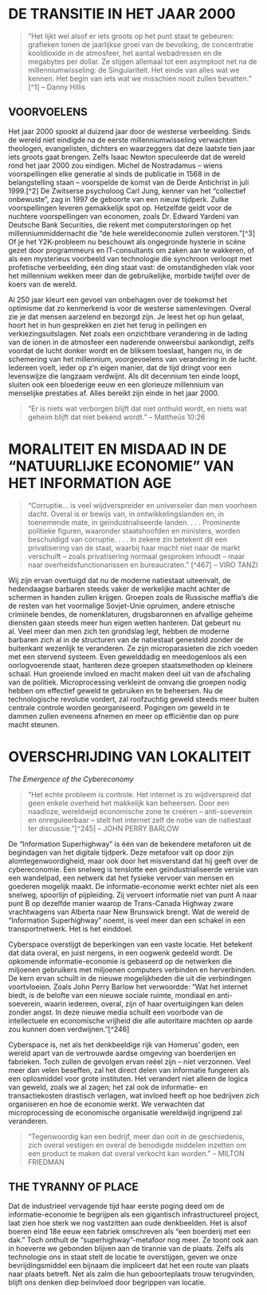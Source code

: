 # DE TRANSITIE IN HET JAAR 2000

> “Het lijkt wel alsof er iets groots op het punt staat te gebeuren: grafieken tonen de jaarlijkse groei van de bevolking, de concentratie kooldioxide in de atmosfeer, het aantal webadressen en de megabytes per dollar. Ze stijgen allemaal tot een asymptoot net na de millenniumwisseling: de Singulariteit. Het einde van alles wat we kennen. Het begin van iets wat we misschien nooit zullen bevatten.” [^1] – Danny Hillis

## VOORVOELENS

Het jaar 2000 spookt al duizend jaar door de westerse verbeelding. Sinds de wereld niet eindigde na de eerste millenniumwisseling verwachten theologen, evangelisten, dichters en waarzeggers dat deze laatste tien jaar iets groots gaat brengen. Zelfs Isaac Newton speculeerde dat de wereld rond het jaar 2000 zou eindigen. Michel de Nostradamus – wiens voorspellingen elke generatie al sinds de publicatie in 1568 in de belangstelling staan – voorspelde de komst van de Derde Antichrist in juli 1999.[^2] De Zwitserse psycholoog Carl Jung, kenner van het “collectief onbewuste”, zag in 1997 de geboorte van een nieuw tijdperk. Zulke voorspellingen leveren gemakkelijk spot op. Hetzelfde geldt voor de nuchtere voorspellingen van economen, zoals Dr. Edward Yardeni van Deutsche Bank Securities, die rekent met computerstoringen op het millenniummiddernacht die “de hele wereldeconomie zullen verstoren.”[^3] Of je het Y2K-probleem nu beschouwt als ongegronde hysterie in scène gezet door programmeurs en IT-consultants om zaken aan te wakkeren, of als een mysterieus voorbeeld van technologie die synchroon verloopt met profetische verbeelding, één ding staat vast: de omstandigheden vlak voor het millennium wekken meer dan de gebruikelijke, morbide twijfel over de koers van de wereld.

Al 250 jaar kleurt een gevoel van onbehagen over de toekomst het optimisme dat zo kenmerkend is voor de westerse samenlevingen. Overal zie je dat mensen aarzelend en bezorgd zijn. Je leest het op hun gelaat, hoort het in hun gesprekken en ziet het terug in peilingen en verkiezingsuitslagen. Net zoals een onzichtbare verandering in de lading van de ionen in de atmosfeer een naderende onweersbui aankondigt, zelfs voordat de lucht donker wordt en de bliksem toeslaat, hangen nu, in de schemering van het millennium, voorgevoelens van verandering in de lucht. Iedereen voelt, ieder op z’n eigen manier, dat de tijd dringt voor een levenswijze die langzaam verdwijnt. Als dit decennium ten einde loopt, sluiten ook een bloederige eeuw en een glorieuze millennium van menselijke prestaties af. Alles bereikt zijn einde in het jaar 2000.

> “Er is niets wat verborgen blijft dat niet onthuld wordt, en niets wat geheim blijft dat niet bekend wordt.” – Mattheüs 10:26

# MORALITEIT EN MISDAAD IN DE “NATUURLIJKE ECONOMIE” VAN HET INFORMATION AGE

> “Corruptie… is veel wijdverspreider en universeler dan men voorheen dacht. Overal is er bewijs van, in ontwikkelingslanden en, in toenemende mate, in geïndustrialiseerde landen. . . . Prominente politieke figuren, waaronder staatshoofden en ministers, worden beschuldigd van corruptie. . . . In zekere zin betekent dit een privatisering van de staat, waarbij haar macht niet naar de markt verschuift – zoals privatisering normaal gesproken inhoudt – maar naar overheidsfunctionarissen en bureaucraten.” [^467] – VIRO TANZI

Wij zijn ervan overtuigd dat nu de moderne natiestaat uiteenvalt, de hedendaagse barbaren steeds vaker de werkelijke macht achter de schermen in handen zullen krijgen. Groepen zoals de Russische maffia’s die de resten van het voormalige Sovjet-Unie opruimen, andere etnische criminele bendes, de nomenklaturen, drugsbaronnen en afvallige geheime diensten gaan steeds meer hun eigen wetten hanteren. Dat gebeurt nu al. Veel meer dan men zich ten grondslag legt, hebben de moderne barbaren zich al in de structuren van de natiestaat genesteld zonder de buitenkant wezenlijk te veranderen. Ze zijn microparasieten die zich voeden met een stervend systeem. Even gewelddadig en meedogenloos als een oorlogvoerende staat, hanteren deze groepen staatsmethoden op kleinere schaal. Hun groeiende invloed en macht maken deel uit van de afschaling van de politiek. Microprocessing verkleint de omvang die groepen nodig hebben om effectief geweld te gebruiken en te beheersen. Nu de technologische revolutie vordert, zal roofzuchtig geweld steeds meer buiten centrale controle worden georganiseerd. Pogingen om geweld in te dammen zullen eveneens afnemen en meer op efficiëntie dan op pure macht steunen.

# OVERSCHRIJDING VAN LOKALITEIT

:::{.content-hidden when-format=latex}
*The Emergence of the Cybereconomy*
:::

> “Het echte probleem is controle. Het internet is zo wijdverspreid dat geen enkele overheid het makkelijk kan beheersen. Door een naadloze, wereldwijd economische zone te creëren – anti-soeverein en onreguleerbaar – stelt het internet zelf de notie van de natiestaat ter discussie.”[^245] – JOHN PERRY BARLOW

De “Information Superhighway” is één van de bekendere metaforen uit de begindagen van het digitale tijdperk. Deze metafoor valt op door zijn alomtegenwoordigheid, maar ook door het misverstand dat hij geeft over de cybereconomie. Een snelweg is tenslotte een geïndustrialiseerde versie van een wandelpad, een netwerk dat het fysieke vervoer van mensen en goederen mogelijk maakt. De informatie-economie werkt echter niet als een snelweg, spoorlijn of pijpleiding. Zij vervoert informatie niet van punt A naar punt B op dezelfde manier waarop de Trans-Canada Highway zware vrachtwagens van Alberta naar New Brunswick brengt. Wat de wereld de “Information Superhighway” noemt, is veel meer dan een schakel in een transportnetwerk. Het is het einddoel.

Cyberspace overstijgt de beperkingen van een vaste locatie. Het betekent dat data overal, en juist nergens, in een oogwenk gedeeld wordt. De opkomende informatie-economie is gebaseerd op de netwerken die miljoenen gebruikers met miljoenen computers verbinden en herverbinden. De kern ervan schuilt in de nieuwe mogelijkheden die uit die verbindingen voortvloeien. Zoals John Perry Barlow het verwoordde: “Wat het internet biedt, is de belofte van een nieuwe sociale ruimte, mondiaal en anti-soeverein, waarin iedereen, overal, zijn of haar overtuigingen kan delen zonder angst. In deze nieuwe media schuilt een voorbode van de intellectuele en economische vrijheid die alle autoritaire machten op aarde zou kunnen doen verdwijnen.”[^246]

Cyberspace is, net als het denkbeeldige rijk van Homerus’ goden, een wereld apart van de vertrouwde aardse omgeving van boerderijen en fabrieken. Toch zullen de gevolgen ervan reëel zijn – niet verzonnen. Veel meer dan velen beseffen, zal het direct delen van informatie fungeren als een oplosmiddel voor grote instituten. Het verandert niet alleen de logica van geweld, zoals we al zagen; het zal ook de informatie- en transactiekosten drastisch verlagen, wat invloed heeft op hoe bedrijven zich organiseren en hoe de economie werkt. We verwachten dat microprocessing de economische organisatie wereldwijd ingrijpend zal veranderen.

> “Tegenwoordig kan een bedrijf, meer dan ooit in de geschiedenis, zich overal vestigen en overal de benodigde middelen inzetten om een product te maken dat overal verkocht kan worden.” – MILTON FRIEDMAN

## THE TYRANNY OF PLACE

Dat de industrieel vervagende tijd haar eerste poging deed om de informatie-economie te begrijpen als een gigantisch infrastructureel project, laat zien hoe sterk we nog vastzitten aan oude denkbeelden. Het is alsof boeren eind 18e eeuw een fabriek omschreven als “een boerderij met een dak.” Toch onthult de “superhighway”-metafoor nog meer. Ze toont ook aan in hoeverre we gebonden blijven aan de tirannie van de plaats. Zelfs als technologie ons in staat stelt de locatie te overstijgen, geven we onze bevrijdingsmiddel een bijnaam die impliceert dat het een route van plaats naar plaats betreft. Net als zalm die hun geboorteplaats trouw terugvinden, blijft ons denken diep beïnvloed door begrippen van locatie.